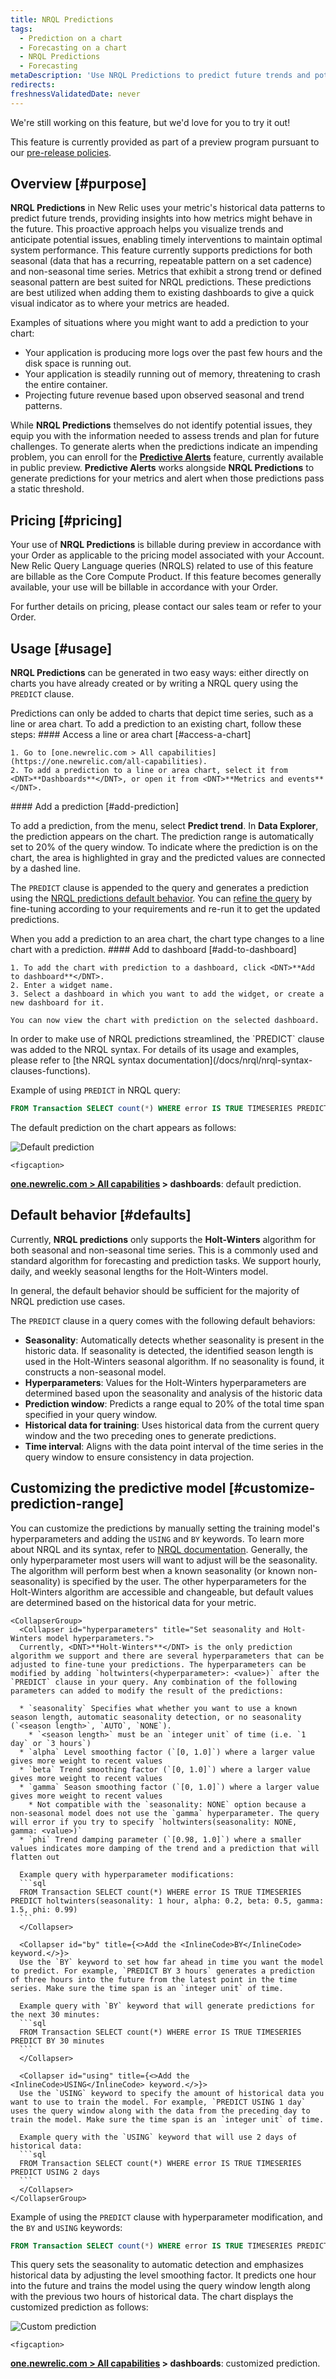 ```yaml
---
title: NRQL Predictions
tags:
  - Prediction on a chart
  - Forecasting on a chart
  - NRQL Predictions
  - Forecasting
metaDescription: 'Use NRQL Predictions to predict future trends and potential performance issues.'
redirects:
freshnessValidatedDate: never
---
```

<Callout title="preview">
  We're still working on this feature, but we'd love for you to try it out!

  This feature is currently provided as part of a preview program pursuant to our [pre-release policies](/docs/licenses/license-information/referenced-policies/new-relic-pre-release-policy).
</Callout>

## Overview [#purpose]

<DNT>**NRQL Predictions**</DNT> in New Relic uses your metric's historical data patterns to predict future trends, providing insights into how metrics might behave in the future. This proactive approach helps you visualize trends and anticipate potential issues, enabling timely interventions to maintain optimal system performance. This feature currently supports predictions for both seasonal (data that has a recurring, repeatable pattern on a set cadence) and non-seasonal time series. Metrics that exhibit a strong trend or defined seasonal pattern are best suited for NRQL predictions. These predictions are best utilized when adding them to existing dashboards to give a quick visual indicator as to where your metrics are headed.

Examples of situations where you might want to add a prediction to your chart:
* Your application is producing more logs over the past few hours and the disk space is running out.
* Your application is steadily running out of memory, threatening to crash the entire container. 
* Projecting future revenue based upon observed seasonal and trend patterns.

While <DNT>**NRQL Predictions**</DNT> themselves do not identify potential issues, they equip you with the information needed to assess trends and plan for future challenges. To generate alerts when the predictions indicate an impending problem, you can enroll for the <DNT>**[Predictive Alerts](/docs/alerts/create-alert/set-thresholds/predictive-alerts)**</DNT> feature, currently available in public preview. <DNT>**Predictive Alerts**</DNT> works alongside <DNT>**NRQL Predictions**</DNT> to generate predictions for your metrics and alert when those predictions pass a static threshold.

## Pricing [#pricing]

Your use of <DNT>**NRQL Predictions**</DNT> is billable during preview in accordance with your Order as applicable to the pricing model associated with your Account. New Relic Query Language queries (NRQLS) related to use of this feature are billable as the Core Compute Product. If this feature becomes generally available, your use will be billable in accordance with your Order.

For further details on pricing, please contact our sales team or refer to your Order.

## Usage [#usage]

<DNT>**NRQL Predictions**</DNT> can be generated in two easy ways: either directly on charts you have already created or by writing a NRQL query using the `PREDICT` clause. 

<CollapserGroup>
<Collapser id="prediction-on-existing-chart" title="Add a prediction to an existing chart.">
 Predictions can only be added to charts that depict time series, such as a line or area chart. To add a prediction to an existing chart, follow these steps:

<Steps>
  <Step>
    #### Access a line or area chart [#access-a-chart]

    1. Go to [one.newrelic.com > All capabilities](https://one.newrelic.com/all-capabilities).
    2. To add a prediction to a line or area chart, select it from <DNT>**Dashboards**</DNT>, or open it from <DNT>**Metrics and events**</DNT>.
  </Step>
  <Step>
    #### Add a prediction [#add-prediction]

  To add a prediction, from the <Icon name="fe-more-horizontal"/> menu, select <DNT>**Predict trend**</DNT>. In **Data Explorer**, the prediction appears on the chart. The prediction range is automatically set to 20% of the query window. To indicate where the prediction is on the chart, the area is highlighted in gray and the predicted values are connected by a dashed line.

  The `PREDICT` clause is appended to the query and generates a prediction using the [NRQL predictions default behavior](#defaults). You can [refine the query](#customize-prediction-range) by fine-tuning according to your requirements and re-run it to get the updated predictions.

  <Callout variant="tip">
 When you add a prediction to an area chart, the chart type changes to a line chart with a prediction.
  </Callout>
  </Step>
  <Step>
    #### Add to dashboard [#add-to-dashboard]

    1. To add the chart with prediction to a dashboard, click <DNT>**Add to dashboard**</DNT>.
    2. Enter a widget name.
    3. Select a dashboard in which you want to add the widget, or create a new dashboard for it.

    You can now view the chart with prediction on the selected dashboard.
  </Step>
</Steps>

</Collapser>
<Collapser id="use-predict-clause" title="Use the `PREDICT` clause in an NRQL query.">
In order to make use of NRQL predictions streamlined, the `PREDICT` clause was added to the NRQL syntax. For details of its usage and examples, please refer to [the NRQL syntax documentation](/docs/nrql/nrql-syntax-clauses-functions). 

Example of using `PREDICT` in NRQL query:

```sql
FROM Transaction SELECT count(*) WHERE error IS TRUE TIMESERIES PREDICT
```
The default prediction on the chart appears as follows:

   <img
     title="Default prediction"
     alt="Default prediction"
     src="/images/nrql-prediction-default.webp"
   />

    <figcaption>
  <DNT>**[one.newrelic.com > All capabilities](https://one.newrelic.com/all-capabilities) > dashboards**</DNT>: default prediction.

</figcaption>
</Collapser>
</CollapserGroup>

## Default behavior [#defaults]
Currently, <DNT>**NRQL predictions**</DNT> only supports the <DNT>**Holt-Winters**</DNT> algorithm for both seasonal and non-seasonal time series. This is a commonly used and standard algorithm for forecasting and prediction tasks. We support hourly, daily, and weekly seasonal lengths for the Holt-Winters model.

In general, the default behavior should be sufficient for the majority of NRQL prediction use cases.

The `PREDICT` clause in a query comes with the following default behaviors:
* **Seasonality**: Automatically detects whether seasonality is present in the historic data. If seasonality is detected, the identified season length is used in the Holt-Winters seasonal algorithm. If no seasonality is found, it constructs a non-seasonal model.
* **Hyperparameters**: Values for the Holt-Winters hyperparameters are determined based upon the seasonality and analysis of the historic data
* **Prediction window**: Predicts a range equal to 20% of the total time span specified in your query window.
* **Historical data for training**: Uses historical data from the current query window and the two preceding ones to generate predictions.
* **Time interval**: Aligns with the data point interval of the time series in the query window to ensure consistency in data projection.

## Customizing the predictive model [#customize-prediction-range]
You can customize the predictions by manually setting the training model's hyperparameters and adding the `USING` and `BY` keywords. To learn more about NRQL and its syntax, refer to [NRQL documentation](/docs/nrql/get-started/introduction-nrql-new-relics-query-language). Generally, the only hyperparameter most users will want to adjust will be the seasonality. The algorithm will perform best when a known seasonality (or known non-seasonality) is specified by the user. The other hyperparameters for the Holt-Winters algorithm are accessible and changeable, but default values are determined based on the historical data for your metric.

    <CollapserGroup>
      <Collapser id="hyperparameters" title="Set seasonality and Holt-Winters model hyperparameters.">
      Currently, <DNT>**Holt-Winters**</DNT> is the only prediction algorithm we support and there are several hyperparameters that can be adjusted to fine-tune your predictions. The hyperparameters can be modified by adding `holtwinters(<hyperparameter>: <value>)` after the `PREDICT` clause in your query. Any combination of the following parameters can added to modify the result of the predictions:

      * `seasonality` Specifies what whether you want to use a known season length, automatic seasonality detection, or no seasonality (`<season length>`, `AUTO`, `NONE`). 
        * `<season length>` must be an `integer unit` of time (i.e. `1 day` or `3 hours`)
      * `alpha` Level smoothing factor (`[0, 1.0]`) where a larger value gives more weight to recent values 
      * `beta` Trend smoothing factor (`[0, 1.0]`) where a larger value gives more weight to recent values 
      * `gamma` Season smoothing factor (`[0, 1.0]`) where a larger value gives more weight to recent values 
        * Not compatible with the `seasonality: NONE` option because a non-seasonal model does not use the `gamma` hyperparameter. The query will error if you try to specify `holtwinters(seasonality: NONE, gamma: <value>)`
      * `phi` Trend damping parameter (`[0.98, 1.0]`) where a smaller values indicates more damping of the trend and a prediction that will flatten out

      Example query with hyperparameter modifications:
      ```sql
      FROM Transaction SELECT count(*) WHERE error IS TRUE TIMESERIES PREDICT holtwinters(seasonality: 1 hour, alpha: 0.2, beta: 0.5, gamma: 1.5, phi: 0.99)
      ```
      </Collapser>

      <Collapser id="by" title={<>Add the <InlineCode>BY</InlineCode> keyword.</>}>
      Use the `BY` keyword to set how far ahead in time you want the model to predict. For example, `PREDICT BY 3 hours` generates a prediction of three hours into the future from the latest point in the time series. Make sure the time span is an `integer unit` of time.

      Example query with `BY` keyword that will generate predictions for the next 30 minutes:
      ```sql
      FROM Transaction SELECT count(*) WHERE error IS TRUE TIMESERIES PREDICT BY 30 minutes
      ```
      </Collapser>

      <Collapser id="using" title={<>Add the <InlineCode>USING</InlineCode> keyword.</>}>
      Use the `USING` keyword to specify the amount of historical data you want to use to train the model. For example, `PREDICT USING 1 day` uses the query window along with the data from the preceding day to train the model. Make sure the time span is an `integer unit` of time.

      Example query with the `USING` keyword that will use 2 days of historical data:
      ```sql
      FROM Transaction SELECT count(*) WHERE error IS TRUE TIMESERIES PREDICT USING 2 days
      ```
      </Collapser>
    </CollapserGroup>

Example of using the `PREDICT` clause with hyperparameter modification, and the `BY` and `USING` keywords:

```sql
FROM Transaction SELECT count(*) WHERE error IS TRUE TIMESERIES PREDICT holtwinters(seasonality: AUTO, alpha: 0.2) BY 1 hour USING 2 hours
```

This query sets the seasonality to automatic detection and emphasizes historical data by adjusting the level smoothing factor. It predicts one hour into the future and trains the model using the query window length along with the previous two hours of historical data. The chart displays the customized prediction as follows:

   <img
     title="Custom prediction"
     alt="Custom prediction"
     src="/images/nrql-prediction-custom.webp"
   />

    <figcaption>
  <DNT>**[one.newrelic.com > All capabilities](https://one.newrelic.com/all-capabilities) > dashboards**</DNT>: customized prediction.

</figcaption>
